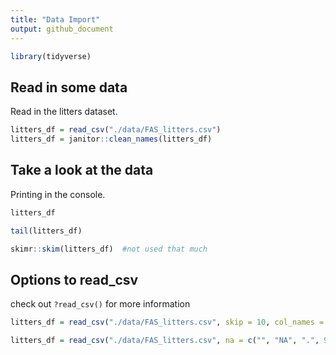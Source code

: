 ```yaml
---
title: "Data Import"
output: github_document
---
```


```r
library(tidyverse)
```

## Read in some data

Read in the litters dataset.

```r
litters_df = read_csv("./data/FAS_litters.csv")
litters_df = janitor::clean_names(litters_df)
```


## Take a look at the data

Printing in the console.

```r
litters_df
```

```r
tail(litters_df)
```

```r
skimr::skim(litters_df)  #not used that much
```


## Options to read_csv

check out `?read_csv()` for more information

```r
litters_df = read_csv("./data/FAS_litters.csv", skip = 10, col_names = FALSE) #used when the dataset's first row is not column names

litters_df = read_csv("./data/FAS_litters.csv", na = c("", "NA", ".", 999)) #see missing values
```


